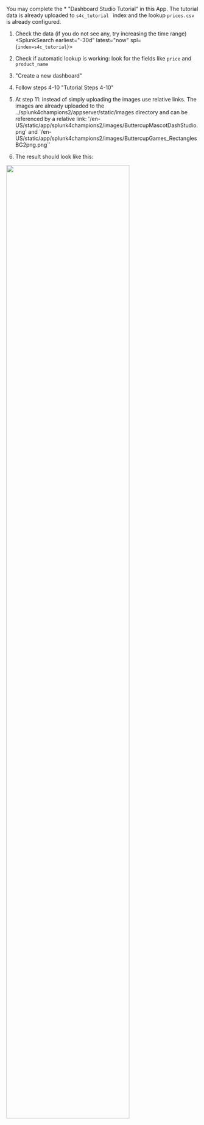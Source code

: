
You may complete the * <Link to="https://docs.splunk.com/Documentation/Splunk/latest/DashStudio/uploadData" openInNewContext>"Dashboard Studio Tutorial"</Link> 
in this App. The tutorial data is already uploaded to  `s4c_tutorial ` index and the lookup  `prices.csv ` is already configured. 

1) Check the data (if you do not see any, try increasing the time range)
<SplunkSearch earliest="-30d" latest="now" spl={`index=s4c_tutorial`}></SplunkSearch>
2) Check if automatic lookup is working: look for the fields like  `price` and  `product_name` 

3) <Link to="https://docs.splunk.com/Documentation/Splunk/9.0.3/DashStudio/dashCanvas" openInNewContext>"Create a new dashboard"</Link>

4) Follow steps 4-10 <Link to="https://docs.splunk.com/Documentation/Splunk/9.0.3/DashStudio/addTable" openInNewContext>"Tutorial Steps 4-10"</Link>

5) At step 11: instead of simply uploading the images use relative links. The images are already uploaded to the ../splunk4champions2/appserver/static/images directory 
and can be referenced by a relative link: '/en-US/static/app/splunk4champions2/images/ButtercupMascotDashStudio.png' and `/en-US/static/app/splunk4champions2/images/ButtercupGames_RectanglesBG2png.png``

6) The result should look like this: 

<img width="80%" src="/static/app/splunk4champions2/images/ds_studio_tutorial.jpg"/>
